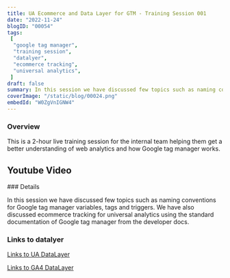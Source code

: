 ```yaml
---
title: UA Ecommerce and Data Layer for GTM - Training Session 001
date: "2022-11-24"
blogID: "00054"
tags:
 [
  "google tag manager",
  "training session",
  "datalyer",
  "ecommerce tracking",
  "universal analytics",
 ]
draft: false
summary: In this session we have discussed few topics such as naming conventions for Google tag manager variables, tags and triggers. We have also discussed ecommerce tracking for universal analytics using the standard documentation of Google tag manager from the developer docs.
coverImage: "/static/blog/00024.png"
embedId: "W0ZgVnIGNW4"
---
```



### Overview

This is a 2-hour live training session for the internal team helping them get a better understanding of web analytics and how Google tag manager works.

## Youtube Video

<YoutubeEmbed embedId='W0ZgVnIGNW4' />
### Details

In this session we have discussed few topics such as naming conventions for Google tag manager
variables, tags and triggers. We have also discussed ecommerce tracking for universal analytics using
the standard documentation of Google tag manager from the developer docs.

### Links to datalyer

[Links to UA DataLayer](https://developers.google.com/analytics/devguides/collection/ua/gtm/enhanced-ecommerce)

[Links to GA4 DataLayer](https://developers.google.com/analytics/devguides/collection/ga4/ecommerce?client_type=gtm)
